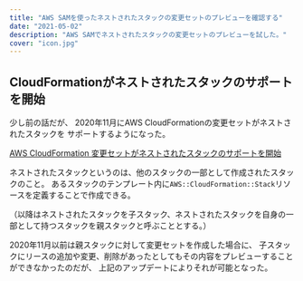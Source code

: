```yaml
---
title: "AWS SAMを使ったネストされたスタックの変更セットのプレビューを確認する"
date: "2021-05-02"
description: "AWS SAMでネストされたスタックの変更セットのプレビューを試した。"
cover: "icon.jpg"
---
```


## CloudFormationがネストされたスタックのサポートを開始

少し前の話だが、
2020年11月にAWS CloudFormationの変更セットがネストされたスタックを
サポートするようになった。

[AWS CloudFormation 変更セットがネストされたスタックのサポートを開始](https://aws.amazon.com/jp/about-aws/whats-new/2020/11/aws-cloudformation-change-sets-now-support-nested-stacks/)

ネストされたスタックというのは、他のスタックの一部として作成されたスタックのこと。
あるスタックのテンプレート内に`AWS::CloudFormation::Stack`リソースを定義することで作成できる。

（以降はネストされたスタックを子スタック、ネストされたスタックを自身の一部として持つスタックを親スタックと呼ぶこととする。）

2020年11月以前は親スタックに対して変更セットを作成した場合に、
子スタックにリースの追加や変更、削除があったとしてもその内容をプレビューすることができなかったのだが、
上記のアップデートによりそれが可能となった。


